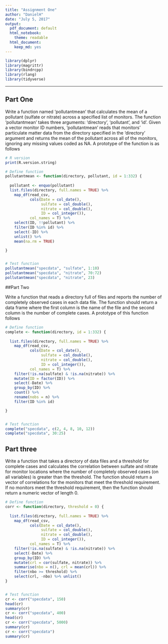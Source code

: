 ```yaml
---
title: "Assignment One"
author: "DanielH"
date: "July 5, 2017"
output:
  pdf_document: default
  html_notebook:
    theme: readable
  html_document:
    keep_md: yes
---
```


```r
library(dplyr)
library(magrittr)
library(bindrcpp)
library(rlang)
library(tidyverse)
```

---

## Part One

Write a function named 'pollutantmean' that calculates the mean of a pollutant (sulfate or nitrate) across a specified list of monitors. The function 'pollutantmean' takes three arguments: 'directory', 'pollutant', and 'id'. Given a vector monitor ID numbers, 'pollutantmean' reads that monitors' particulate matter data from the directory specified in the 'directory' argument and returns the mean of the pollutant across all of the monitors, ignoring any missing values coded as NA. A prototype of the function is as follows

```r

# R version
print(R.version.string)

# Define function
pollutantmean <- function(directory, pollutant, id = 1:332) {
  
  pollutant <- enquo(pollutant)
  list.files(directory, full.names = TRUE) %>%
    map_df(read_csv,
           cols(Date = col_date(),
                sulfate = col_double(),
                nitrate = col_double(),
                ID = col_integer()),
           col_names = T) %>%
    select(ID, !!pollutant) %>%
    filter(ID %in% id) %>%
    select(-ID) %>%
    unlist() %>%
    mean(na.rm = TRUE)

}


# Test function
pollutantmean("specdata", "sulfate", 1:10)
pollutantmean("specdata", "nitrate", 70:72)
pollutantmean("specdata", "nitrate", 23)
```

##Part Two

Write a function that reads a directory full of files and reports the number of completely observed cases in each data file. The function should return a data frame where the first column is the name of the file and the second column is the number of complete cases. A prototype of this function follows

```r
# Define function
complete <- function(directory, id = 1:332) {
  
  list.files(directory, full.names = TRUE) %>%
    map_df(read_csv,
           cols(Date = col_date(),
                sulfate = col_double(),
                nitrate = col_double(),
                ID = col_integer()),
           col_names = T) %>%
    filter(!is.na(sulfate) & !is.na(nitrate)) %>% 
    mutate(ID = factor(ID)) %>%
    select(-Date) %>%
    group_by(ID) %>%
    count() %>%
    rename(nobs = n) %>%
    filter(ID %in% id)

}


# Test function
complete("specdata", c(2, 4, 8, 10, 12))
complete("specdata", 30:25)
```

## Part three

Write a function that takes a directory of data files and a threshold for complete cases and calculates the correlation between sulfate and nitrate for monitor locations where the number of completely observed cases (on all variables) is greater than the threshold. The function should return a vector of correlations for the monitors that meet the threshold requirement. If no monitors meet the threshold requirement, then the function should return a numeric vector of length 0.

```r
# Define function
corr <- function(directory, threshold = 0) {
  
  list.files(directory, full.names = TRUE) %>%
    map_df(read_csv,
           cols(Date = col_date(),
                sulfate = col_double(),
                nitrate = col_double(),
                ID = col_integer()),
           col_names = T) %>%
    filter(!is.na(sulfate) & !is.na(nitrate)) %>%
    select(-Date) %>%
    group_by(ID) %>%
    mutate(crl = cor(sulfate, nitrate)) %>%
    summarise(nbo = n(), crl = mean(crl)) %>%
    filter(nbo >= threshold) %>%
    select(crl, -nbo) %>% unlist()
}


# Test function
cr <- corr("specdata", 150)
head(cr)
summary(cr)
cr <- corr("specdata", 400)
head(cr)
cr <- corr("specdata", 5000)
summary(cr)
cr <- corr("specdata")
summary(cr)
```

